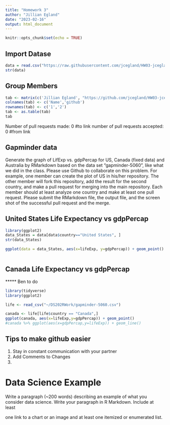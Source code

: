 ```yaml
---
title: "Homework 3"
author: "Jillian Egland"
date: "2023-02-16"
output: html_document
---
```


```r
knitr::opts_chunk$set(echo = TRUE)
```

## Import Datase 
```r
data = read.csv("https://raw.githubusercontent.com/jcegland/HW03-jcegland/main/gapminder-5060.csv")
str(data)
```

## Group Members 

```r
tab <- matrix(c('Jillian Egland', "https://github.com/jcegland/HW03-jcegland", "Ben Lehman", "link"), ncol=2, byrow=TRUE)
colnames(tab) <- c('Name','github')
rownames(tab) <- c('1','2')
tab <- as.table(tab)
tab

```

Number of pull requests made: 0
  #to link 
number of pull requests accepted: 0 
  #from link 


## Gapminder data 

Generate the graph of LifExp vs. gdpPercap for US, Canada (fixed data) and Australia by RMarkdown based on the data set “gapminder-5060”, like what we did in the class.
Please use Github to collaborate on this problem. For example, one member can create the plot of US in his/her repository. The other member will fork this repository, add the result for the second country, and make a pull request for merging into the main repository. Each member should at least analyze one country and make at least one pull request. Please submit the RMarkdown file, the output file, and the screen shot of the successful pull request and the merge.

## United States Life Expectancy vs gdpPercap 
```r
library(ggplot2)
data_States = data[data$country=="United States", ]
str(data_States) 

ggplot(data = data_States, aes(x=lifeExp, y=gdpPercap)) + geom_point()



```

## Canada Life Expectancy vs gdpPercap 

***** Ben to do 
```r

library(tidyverse)
library(ggplot2)

life <- read_csv("~/DS202RWork/gapminder-5060.csv")

canada <- life[life$country == "Canada",]
ggplot(canada, aes(x=lifeExp,y=gdpPercap)) + geom_point()
#canada %>% ggplot(aes(x=gdpPercap,y=lifeExp)) + geom_line()
```








## Tips to make github easier 

1. Stay in constant communication with your partner 
2. Add Comments to Changes
3. 


# Data Science Example 

Write a paragraph (~200 words) describing an example of what you consider data science. Write your paragraph in R Markdown. Include at least

one link to a chart or an image and
at least one itemized or enumerated list.



